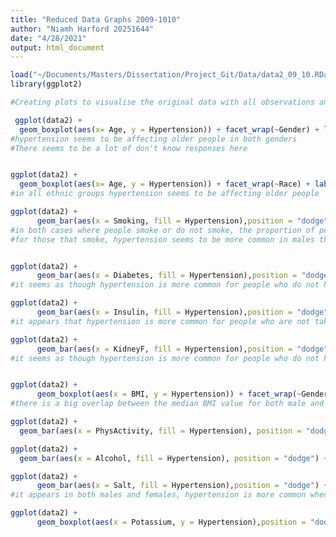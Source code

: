```yaml
---
title: "Reduced Data Graphs 2009-1010"
author: "Niamh Harford 20251644"
date: "4/28/2021"
output: html_document
---
```


```r
load("~/Documents/Masters/Dissertation/Project_Git/Data/data2_09_10.RData")
library(ggplot2)
```


```r
#Creating plots to visualise the original data with all observations and levels

 ggplot(data2) +
  geom_boxplot(aes(x= Age, y = Hypertension)) + facet_wrap(~Gender) + labs(x="Age", y = "Hypertension") + coord_flip()
#hypertension seems to be affecting older people in both genders
#There seems to be a lot of don't know responses here


ggplot(data2) +
  geom_boxplot(aes(x= Age, y = Hypertension)) + facet_wrap(~Race) + labs(x="Age", y = "Hypertension") + coord_flip()
#in all ethnic groups hypertension seems to be affecting older people

ggplot(data2) +
      geom_bar(aes(x = Smoking, fill = Hypertension),position = "dodge") + facet_wrap(~Gender) + xlab("Smoking") + labs(fill= "Hypertension")
#in both cases where people smoke or do not smoke, the proportion of people that do not have hypertension is higher than those who do have it
#for those that smoke, hypertension seems to be more common in males than females


ggplot(data2) +
      geom_bar(aes(x = Diabetes, fill = Hypertension),position = "dodge") + facet_wrap(~Gender) + labs(x="Diabetes") + labs(fill="Hypertension")
#it seems as though hypertension is more common for people who do not have diabetes, however for those that do have diabetes, there is a higher proportion of people who have not got hypertension

ggplot(data2) +
      geom_bar(aes(x = Insulin, fill = Hypertension),position = "dodge") + facet_wrap(~Gender) + labs(x="Insulin Intake") + labs(fill="Hypertension")
#it appears that hypertension is more common for people who are not taking insulin

ggplot(data2) +
      geom_bar(aes(x = KidneyF, fill = Hypertension),position = "dodge") + facet_wrap(~Gender) + labs(x="Kidney Failure") + labs(fill="Hypertension")
#it seems as though hypertension is more common for people who do not have kidney disease


ggplot(data2) +
      geom_boxplot(aes(x = BMI, y = Hypertension)) + facet_wrap(~Gender) + labs(x="BMI", y = "Hypertension") + coord_flip()
#there is a big overlap between the median BMI value for both male and females that both have heard from a doctor that they have hypertension and those that have not

ggplot(data2) +
  geom_bar(aes(x = PhysActivity, fill = Hypertension), position = "dodge") + facet_wrap(~Gender) + labs(x="Physical Activity", y = "Hypertension") 

ggplot(data2) +
  geom_bar(aes(x = Alcohol, fill = Hypertension), position = "dodge") + facet_wrap(~Gender) + labs(x="Alcohol", y = "Hypertension") 

ggplot(data2) +
      geom_bar(aes(x = Salt, fill = Hypertension),position = "dodge") + facet_wrap(~Gender) + labs(x="Salt",fill="Hypertension")
#it appears in both males and females, hypertension is more common when salt is "rarely" added to meals

ggplot(data2) +
      geom_boxplot(aes(x = Potassium, y = Hypertension),position = "dodge") + facet_wrap(~Gender) + labs(x="Potassium", y ="Hypertension") + coord_flip()
```